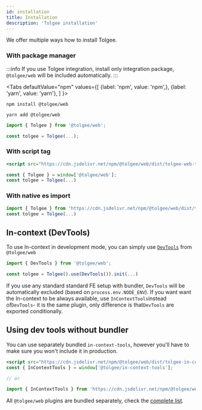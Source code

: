 ```yaml
---
id: installation
title: Installation
description: 'Tolgee installation'
---
```


We offer multiple ways how to install Tolgee.

### With package manager

:::info
If you use Tolgee integration, install only integration package, `@tolgee/web` will be included automatically.
:::


<Tabs
    defaultValue="npm"
    values={[
        {label: 'npm', value: 'npm',},
        {label: 'yarn', value: 'yarn'},
    ]
    }>
<TabItem value="npm">

```shell
npm install @tolgee/web
```

</TabItem>
<TabItem value="yarn">

```shell
yarn add @tolgee/web
```

</TabItem>
</Tabs>

```ts
import { Tolgee } from '@tolgee/web';

const tolgee = Tolgee(...);
```

### With script tag

```jsx
<script src="https://cdn.jsdelivr.net/npm/@tolgee/web/dist/tolgee-web-tolgee.umd.min.js"></script>
```

```ts
const { Tolgee } = window['@tolgee/web'];
const tolgee = Tolgee(...)
```

### With native es import

```ts
import { Tolgee } from 'https://cdn.jsdelivr.net/npm/@tolgee/web/dist/tolgee-web-tolgee.esm.min.mjs'
const tolgee = Tolgee(...)
```

## In-context (DevTools)

To use In-context in development mode, you can simply use [`DevTools`](./web-package/bundled-plugins#devtools) from `@tolgee/web`

```ts
import { DevTools } from '@tolgee/web';

const tolgee = Tolgee().use(DevTools()).init(...)
```

If you use any standard standard FE setup with bundler, `DevTools` will be automatically excluded (based on `process.env.NODE_ENV`). If you want want the In-context to be always available, use `InContextTools`instead of`DevTools`- it is the same plugin, only difference is that`DevTools` are exported conditionally.

## Using dev tools without bundler

You can use separately bundled `in-context-tools`, however you'll have to make sure you won't include it in production.

```jsx
<script src="https://cdn.jsdelivr.net/npm/@tolgee/web/dist/tolgee-in-context-tools.umd.min.js"></script>;
const { InContextTools } = window['@tolgee/in-context-tools'];

// or

import { InContextTools } from 'https://cdn.jsdelivr.net/npm/@tolgee/web/dist/tolgee-in-context-tools.esm.min.mjs';
```

All `@tolgee/web` plugins are bundled separately, check the [complete list](https://cdn.jsdelivr.net/npm/@tolgee/web/dist/).
